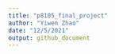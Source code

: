 ```yaml
---
title: "p8105_final_project"
author: "Yiwen Zhao"
date: "12/5/2021"
output: github_document
---
```


